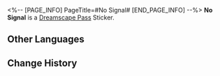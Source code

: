 <%-- [PAGE_INFO]
PageTitle=#No Signal#
[END_PAGE_INFO] --%>
{{Stub|Location information}}
{{Item Infobox
|id          = 223408
|image       = Dreamscape Pass Sticker No Signal.png
|type        = Dreamscape Pass Sticker
|type2       = Eldritch Dreamfall (I) Stickers
|invCategory = 
|rarity      = 4
|effect      = Digital stickers that can be used to decorate the pages of the Dreamtour Handbook. They come in many different styles.
|description = 
|source1     = [[Meet the celebrated Ace Gambler in Aideen Park]]
}}
{{Description|Do you know what Skin Effect is? Look it up.}}
'''No Signal''' is a [[Dreamscape Pass]] Sticker.

==Other Languages==
{{Other Languages
|en   = No Signal
|zhs  = 无信号
|zht  = 無訊號
|ja   = 信号なし
|ko   = 신호 없음
|es   = Sin señal
|fr   = Aucun signal
|ru   = Нет сигнала
|th   = ไม่มีสัญญาณ
|vi   = Không Tín Hiệu
|de   = Kein Signal
|id   = Tidak Ada Sinyal
|pt   = Sem Sinal
}}

==Change History==
{{Change History|2.0}}